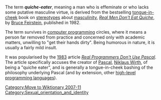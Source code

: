 The term '''''quiche-eater''''', meaning a man who is effeminate or who lacks some putative masculine virtue, is derived from the bestselling [[tongue-in-cheek]] book on [[stereotype]]s about [[masculinity]], ''[[Real Men Don't Eat Quiche]]'', by [[Bruce Feirstein]], published in 1982.

The term survives in [[computer programming]] circles, where it means a person far removed from practice and concerned only with academic matters, unwilling to "get their hands dirty". Being humorous in nature, it is usually a fairly mild insult.

It was popularised by the [[1983]] article ''[[Real Programmers Don't Use Pascal]]''.  The article specifically accuses the creator of [[Pascal programming language|Pascal]], [[Niklaus Wirth]], of being a "quiche eater", and is generally a tongue-in-cheek bashing of the philosophy underlying Pascal (and by extension, other [[high-level programming language]]s).

{{sex-stub}}
[[Category:Move to Wiktionary 2007-11]]

[[Category:Sexual_orientation_and_identity]]